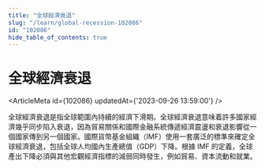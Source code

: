 ```yaml
---
title: "全球經濟衰退"
slug: "/learn/global-recession-102086"
id: "102086"
hide_table_of_contents: true
---
```



# 全球經濟衰退

<ArticleMeta id={102086} updatedAt={'2023-09-26 13:59:00'} />
<div className='border-solid border-b border-t-0 my-4 border-[var(--ifm-color-gray-300)]' />

全球經濟衰退是指全球範圍內持續的經濟下滑期。全球經濟衰退意味着許多國家經濟幾乎同步陷入衰退，因為貿易關係和國際金融系統傳遞經濟震盪和衰退影響從一個國家傳到另一個國家。國際貨幣基金組織（IMF）使用一套廣泛的標準來確定全球經濟衰退，包括全球人均國內生產總值（GDP）下降。根據 IMF 的定義，全球產出下降必須與其他宏觀經濟指標的減弱同時發生，例如貿易、資本流動和就業。
